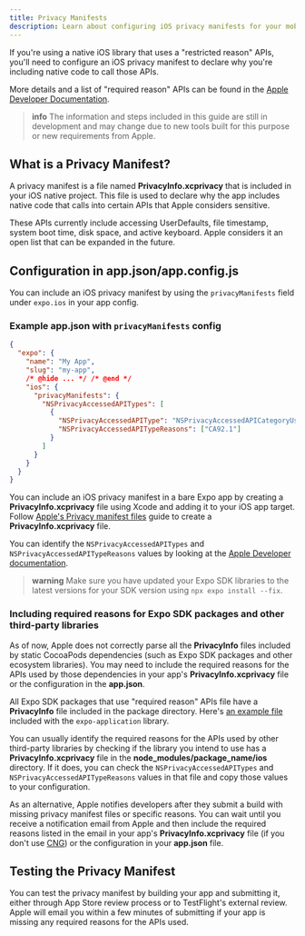 ```yaml
---
title: Privacy Manifests
description: Learn about configuring iOS privacy manifests for your mobile app.
---
```



If you're using a native iOS library that uses a "restricted reason" APIs, you'll need to configure an iOS privacy manifest to declare why you're including native code to call those APIs.

More details and a list of "required reason" APIs can be found in the [Apple Developer Documentation](https://developer.apple.com/documentation/bundleresources/privacy_manifest_files).

> **info** The information and steps included in this guide are still in development and may change due to new tools built for this purpose or new requirements from Apple.

## What is a Privacy Manifest?

A privacy manifest is a file named **PrivacyInfo.xcprivacy** that is included in your iOS native project. This file is used to declare why the app includes native code that calls into certain APIs that Apple considers sensitive.

These APIs currently include accessing UserDefaults, file timestamp, system boot time, disk space, and active keyboard. Apple considers it an open list that can be expanded in the future.

## Configuration in app.json/app.config.js

You can include an iOS privacy manifest by using the `privacyManifests` field under `expo.ios` in your app config.

### Example app.json with `privacyManifests` config

```json app.json
{
  "expo": {
    "name": "My App",
    "slug": "my-app",
    /* @hide ... */ /* @end */
    "ios": {
      "privacyManifests": {
        "NSPrivacyAccessedAPITypes": [
          {
            "NSPrivacyAccessedAPIType": "NSPrivacyAccessedAPICategoryUserDefaults",
            "NSPrivacyAccessedAPITypeReasons": ["CA92.1"]
          }
        ]
      }
    }
  }
}
```

<ConfigReactNative>

You can include an iOS privacy manifest in a bare Expo app by creating a **PrivacyInfo.xcprivacy** file using Xcode and adding it to your iOS app target.
Follow [Apple's Privacy manifest files](https://developer.apple.com/documentation/bundleresources/privacy_manifest_files) guide to create a **PrivacyInfo.xcprivacy** file.

</ConfigReactNative>

You can identify the `NSPrivacyAccessedAPITypes` and `NSPrivacyAccessedAPITypeReasons` values by looking at the [Apple Developer documentation](https://developer.apple.com/documentation/bundleresources/privacy_manifest_files/describing_use_of_required_reason_api).

> **warning** Make sure you have updated your Expo SDK libraries to the latest versions for your SDK version using `npx expo install --fix`.

### Including required reasons for Expo SDK packages and other third-party libraries

As of now, Apple does not correctly parse all the **PrivacyInfo** files included by static CocoaPods dependencies (such as Expo SDK packages and other ecosystem libraries). You may need to include the required reasons for the APIs used by those dependencies in your app's **PrivacyInfo.xcprivacy** file or the configuration in the **app.json**.

All Expo SDK packages that use "required reason" APIs file have a **PrivacyInfo** file included in the package directory. Here's [an example file](https://github.com/expo/expo/blob/main/packages/expo-application/ios/PrivacyInfo.xcprivacy) included with the `expo-application` library.

You can usually identify the required reasons for the APIs used by other third-party libraries by checking if the library you intend to use has a **PrivacyInfo.xcprivacy** file in the **node_modules/package_name/ios** directory. If it does, you can check the `NSPrivacyAccessedAPITypes` and `NSPrivacyAccessedAPITypeReasons` values in that file and copy those values to your configuration.

As an alternative, Apple notifies developers after they submit a build with missing privacy manifest files or specific reasons. You can wait until you receive a notification email from Apple and then include the required reasons listed in the email in your app's **PrivacyInfo.xcprivacy** file (if you don't use [CNG](/workflow/continuous-native-generation/)) or the configuration in your **app.json** file.

## Testing the Privacy Manifest

You can test the privacy manifest by building your app and submitting it, either through App Store review process or to TestFlight's external review. Apple will email you within a few minutes of submitting if your app is missing any required reasons for the APIs used.
